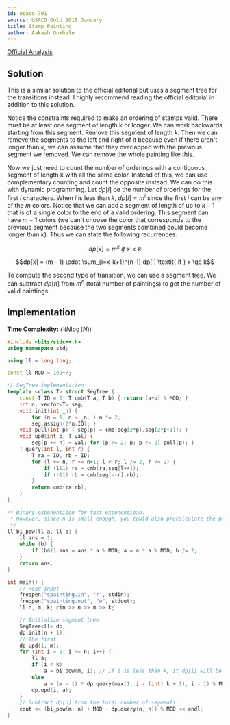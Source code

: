 ```yaml
---
id: usaco-791
source: USACO Gold 2018 January
title: Stamp Painting
author: Aakash Gokhale
---
```


[Official Analysis](http://www.usaco.org/current/data/sol_spainting_gold_jan18.html)

## Solution

This is a similar solution to the official editorial but uses a segment tree for the transitions instead. I highly recommend reading the official editorial in addition to this solution.

Notice the constraints required to make an ordering of stamps valid. There must be at least one segment of length k or longer. We can work backwards starting from this segment. Remove this segment of length $k$. Then we can remove the segments to the left and right of it because even if there aren't longer than $k$, we can assume that they overlapped with the previous segment we removed. We can remove the whole painting like this.

Now we just need to count the number of orderings with a contiguous segment of length k with all the same color. Instead of this, we can use complementary counting and count the opposite instead. We can do this with dynamic programming. Let $dp[i]$ be the number of orderings for the first $i$ characters. When $i$ is less than $k$, $dp[i] = m^i$ since the first $i$ can be any of the $m$ colors. Notice that we can add a segment of length of up to $k - 1$ that is of a single color to the end of a valid ordering. This segment can have $m - 1$ colors (we can't choose the color that corresponds to the previous segment because the two segments combined could become longer than $k$). Thus we can state the following recurrences.

$$dp[x] = m^x \textit{ if } x < k$$


$$dp[x] = (m - 1) \cdot \sum_{i=x-k+1}^{n-1} dp[i] \textit{ if } x \ge k$$

To compute the second type of transition, we can use a segment tree. We can subtract $dp[n]$ from $m^n$ (total number of paintings) to get the number of valid paintings.

## Implementation

**Time Complexity:** $\mathcal{O}(N \log(N))$

<LanguageSection>

<CPPSection>

```cpp
#include <bits/stdc++.h>
using namespace std;

using ll = long long;

const ll MOD = 1e9+7;

// SegTree implementation
template <class T> struct SegTree { 
	const T ID = 0; T cmb(T a, T b) { return (a+b) % MOD; } 
	int n; vector<T> seg;
	void init(int _n) { 
		for (n = 1; n < _n; ) n *= 2; 
		seg.assign(2*n,ID); }
	void pull(int p) { seg[p] = cmb(seg[2*p],seg[2*p+1]); }
	void upd(int p, T val) {
		seg[p += n] = val; for (p /= 2; p; p /= 2) pull(p); }
	T query(int l, int r) {
		T ra = ID, rb = ID;
		for (l += n, r += n+1; l < r; l /= 2, r /= 2) {
			if (l&1) ra = cmb(ra,seg[l++]);
			if (r&1) rb = cmb(seg[--r],rb);
		}
		return cmb(ra,rb);
	}
};

/* Binary exponentiion for fast exponentioan.
 * However, since n is small enough, you could also precalculate the powers of m instead
 */
ll bi_pow(ll a, ll b) {
	ll ans = 1;
	while (b) {
		if (b&1) ans = ans * a % MOD; a = a * a % MOD; b /= 2;
	}
	return ans;
}

int main() {
	// Read input
	freopen("spainting.in", "r", stdin);
	freopen("spainting.out", "w", stdout);
	ll n, m, k; cin >> n >> m >> k;

	// Initialize segment tree
	SegTree<ll> dp;
	dp.init(n + 1);
	// The first 
	dp.upd(1, m);
	for (int i = 2; i <= n; i++) {
		ll a;
		if (i < k)
			a = bi_pow(m, i); // If i is less than k, it dp[i] will be a power of m
		else
			a = (m - 1) * dp.query(max(1, i - (int) k + 1), i - 1) % MOD; // Otherwise, apply the dp-recurrence
		dp.upd(i, a);
	}
	// Subtract dp[n] from the total number of segments
	cout << (bi_pow(m, n) + MOD - dp.query(n, n)) % MOD << endl;
}
```

</CPPSection>

</LanguageSection>
